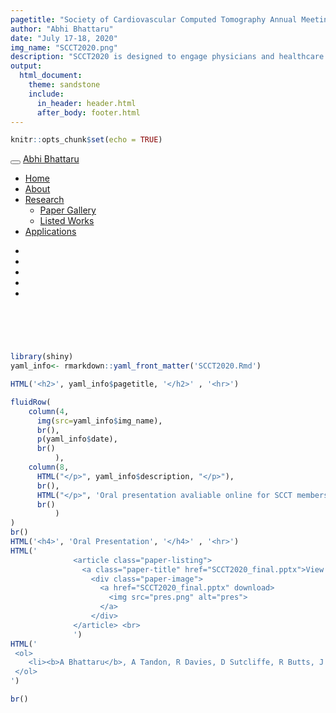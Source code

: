 ```yaml
---
pagetitle: "Society of Cardiovascular Computed Tomography Annual Meeting 2020"
author: "Abhi Bhattaru"
date: "July 17-18, 2020"
img_name: "SCCT2020.png"
description: "SCCT2020 is designed to engage physicians and healthcare professionals in a comprehensive exploration of the most current developments in the field of cardiovascular CT principles, methodologies, appropriateness criteria and clinical practice. Join world-class experts as they discuss they latest developments in CCT along with their predictions of where the field is going. View my oral presentation."
output: 
  html_document:
    theme: sandstone
    include:
      in_header: header.html
      after_body: footer.html
---
```


```r
knitr::opts_chunk$set(echo = TRUE)
```

```{=html}
<div class="navbar navbar-default  navbar-fixed-top" role="navigation">
  <div class="container">
    <div class="navbar-header">
      <button type="button" class="navbar-toggle collapsed" data-toggle="collapse" data-target="#navbar">
        <span class="icon-bar"></span>
        <span class="icon-bar"></span>
        <span class="icon-bar"></span>
      </button>
      <a class="navbar-brand" href="../../index.html">Abhi Bhattaru</a>
    </div>
    <div id="navbar" class="navbar-collapse collapse">
      <ul class="nav navbar-nav">
        <li>
  <a href="../../index.html">Home</a>
</li>
<li>
  <a href="../../about.html">About</a>
</li>
<li class="dropdown">
  <a href="#" class="dropdown-toggle" data-toggle="dropdown" role="button" aria-expanded="false">
    Research
     
    <span class="caret"></span>
  </a>
  <ul class="dropdown-menu" role="menu">
    <li>
      <a href="../../research.html">Paper Gallery</a>
    </li>
    <li>
      <a href="../../listed_works.html">Listed Works</a>
    </li>
  </ul>
</li>
<li>
  <a href="../../shiny.html">Applications</a>
</li>
      </ul>
      <ul class="nav navbar-nav navbar-right">
        <li>
  <a href="https://www.linkedin.com/in/abhijit-bhattaru-3693a9177">
    <span class="fa fa-linkedin fa-lg"></span>
     
  </a>
</li>
<li>
  <a href="https://scholar.google.com/citations?view_op=list_works&amp;hl=en&amp;authuser=1&amp;user=WJHf9fsAAAAJ">
    <span class="fa fa-graduation-cap fa-lg"></span>
     
  </a>
</li>
<li>
  <a href="https://www.researchgate.net/profile/Abhi_Bhattaru">
    <span class="fa fa fa fa-university fa-lg"></span>
     
  </a>
</li>
<li>
  <a href="https://github.com/abhimaster2001">
    <span class="fa fa-github fa-lg"></span>
     
  </a>
</li>
<li>
  <a href="mailto:abhi.bhattaru@gmail.com">
    <span class="fa fa-envelope fa-lg"></span>
     
  </a>
</li>
      </ul>
    </div><!--/.nav-collapse -->
  </div><!--/.container -->
</div><!--/.navbar -->

<style>
p{
  font-size: 15px;
  margin-bottom: .05em;
}
h2{
font-weight: 500;
}
h3{
font-weight: 500;
}
h4{
font-weight: 500;
}
hr{
border: 1px solid gray;
}
title{
display: none;
}
.paper-listing {
  position: relative;
  overflow: hidden;
}

.paper-listing:hover .paper-title {
  opacity: 1;
}

.paper-listing:hover .paper-image img {
  filter: blur(2px);
}

.paper-image img {
  filter: blur(0px);
  transition: filter 0.3s ease-in;
  transform: scale(1.1);
}

.paper-title {
  position: absolute;
  top: 0;
  left: 0;
  height: 100%;
  width: 100%;
  background: rgb(179, 0, 71);
   
  /* typographic styles */
  color: white;
  font-size: 1.5em;
  font-weight: bold;
  text-decoration: none;
   
  /* position the text centrally*/
  display: flex;
  align-items: center;
  justify-content: center;
  
  /* hide the title by default */
  opacity: 0;
  transition: opacity .5s;
  
  z-index: 1;
}

img {
  width: 100%;
  height: auto;
}

@media (hover: none) { 
  .paper-title {
    opacity: 1;
    background: none;
  }
  .paper-image img {
    filter: blur(0px);
  }
}

</style>

```


<br> <br> <br>

```r
library(shiny)
yaml_info<- rmarkdown::yaml_front_matter('SCCT2020.Rmd')

HTML('<h2>', yaml_info$pagetitle, '</h2>' , '<hr>')

fluidRow(
    column(4,
      img(src=yaml_info$img_name),
      br(),
      p(yaml_info$date),
      br()
          ),
    column(8,
      HTML("</p>", yaml_info$description, "</p>"),
      br(),
      HTML("</p>", 'Oral presentation avaliable online for SCCT members', "</p>"),
      br()
          )
)
br()
HTML('<h4>', 'Oral Presentation', '</h4>' , '<hr>')
HTML('
              <article class="paper-listing">
                <a class="paper-title" href="SCCT2020_final.pptx">View Presentation</a>
                  <div class="paper-image">
                    <a href="SCCT2020_final.pptx" download>
                      <img src="pres.png" alt="pres">
                    </a>
                  </div>
              </article> <br>
              ')
HTML('
 <ol>
    <li><b>A Bhattaru</b>, A Tandon, R Davies, D Sutcliffe, R Butts, J Dillenbeck, G Greil, T Hussain. Role of Computed Tomography in Pediatric Ventricular Assist Device Fitting. <em>Journal of Cardiovascular Computed Tomography.</em> July 17, 2020. </li>
 </ol>
')

br()
```